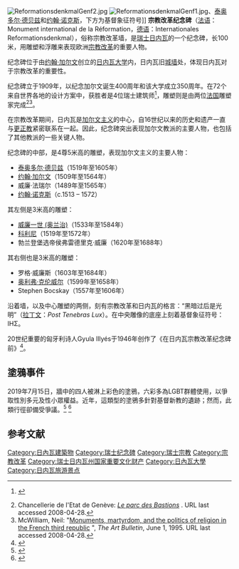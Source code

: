 [[Image:ReformationsdenkmalGenf2.jpg|thumb]]
[[Image:ReformationsdenkmalGenf1.jpg|thumb]]、[[泰奥多尔·德贝兹|泰奥多尔·德贝兹]]和[[约翰·诺克斯|约翰·诺克斯]]，下方为基督象征符号]]
'''宗教改革纪念碑'''（[[法语|法语]]：Monument international de la Réformation，[[德语|德语]]：Internationales Reformationsdenkmal），俗称宗教改革墙，是[[瑞士|瑞士]][[日内瓦|日内瓦]]的一个纪念碑，长100米，用雕塑和浮雕来表现欧洲[[宗教改革|宗教改革]]的重要人物。

纪念碑位于由[[约翰·加尔文|约翰·加尔文]]创立的[[日内瓦大学|日内瓦大学]]内，日内瓦旧[[城墙|城墙]]处，体现日内瓦对于宗教改革的重要性。

纪念碑立于1909年，以纪念加尔文诞生400周年和该大学成立350周年。在72个来自世界各地的设计方案中，获胜者是4位瑞士建筑师<ref>{{fr icon}} {{cite web | url=http://dawww.epfl.ch/acm/collaborateurs/frey/concours-art1.pdf | title=Alphonse Laverrière, l’entrée en lice d’un protagoniste | last=Frey | first=Pierre A | accessdate=2006-08-12 | format=PDF }} {{Dead link|date=October 2010|bot=H3llBot}}</ref>，雕塑则是由两位[[法国|法国]]雕塑家完成<ref name="bastion">Chancellerie de l'Etat de Genève: ''[http://www.geneve.ch/fao/2007/20070810.asp Le parc des Bastions] {{Webarchive|url=https://archive.is/20121206001829/http://www.geneve.ch/fao/2007/20070810.asp |date=2012-12-06 }}''. URL last accessed 2008-04-28.</ref><ref name="mcwilliam">McWilliam, Neil: "[http://www.encyclopedia.com/doc/1G1-17239628.html Monuments, martyrdom, and the politics of religion in the French third republic] {{Wayback|url=http://www.encyclopedia.com/doc/1G1-17239628.html |date=20080117073532 }}", ''The Art Bulletin'', June 1, 1995. URL last accessed 2008-04-28.</ref>。

在宗教改革期间，日内瓦是[[加尔文主义|加尔文主义]]的中心，自16世纪以来的历史和遗产一直与[[更正教|更正教]]紧密联系在一起。因此，纪念碑突出表现加尔文教派的主要人物，也包括了其他教派的一些关键人物。

纪念碑的中部，是4尊5米高的雕塑，表现加尔文主义的主要人物：
* [[泰奥多尔·德贝兹|泰奥多尔·德贝兹]]（1519年至1605年）
* [[约翰·加尔文|约翰·加尔文]]（1509年至1564年）
* 威廉·法瑞尔（1489年至1565年）
* [[约翰·诺克斯|约翰·诺克斯]]（c.1513 – 1572）

其左侧是3米高的雕塑：
* [[威廉一世_(奥兰治)|威廉一世 (奥兰治)]]（1533年至1584年）
* [[科利尼|科利尼]]（1519年至1572年）
* 勃兰登堡选帝侯弗雷德里克·威廉（1620年至1688年）

其右侧也是3米高的雕塑：
* 罗格·威廉斯（1603年至1684年）
* [[奥利弗·克伦威尔|奥利弗·克伦威尔]]（1599年至1658年）
* Stephen Bocskay（1557年至1606年）

沿着墙，以及中心雕塑的两侧，刻有宗教改革和日内瓦的格言：“黑暗过后是光明”（[[拉丁文|拉丁文]]：''Post Tenebras Lux''）。在中央雕像的底座上刻着基督象征符号：ΙΗΣ。

20世纪重要的匈牙利诗人Gyula Illyés于1946年创作了《在日内瓦宗教改革纪念碑前》<ref>{{cite web |url=http://www.freeweb.hu/iratok/egyhtori/magyar/ILLYES.HTM |title=存档副本 |accessdate=2008-03-02 |deadurl=yes |archiveurl=https://web.archive.org/web/20071021035029/http://www.freeweb.hu/iratok/egyhtori/magyar/ILLYES.HTM |archivedate=2007-10-21 }}</ref>。

==塗鴉事件==
2019年7月15日，牆中的四人被淋上彩色的塗鴉，六彩多為LGBT群體使用，以爭取性別多元及性小眾權益。近年，這類型的塗鴉多針對基督新教的遺跡；然而，此類行徑卻備受爭議。<ref>{{cite web|url=https://www.faithwire.com/2019/07/18/monument-honoring-protestant-reformation-vandalized-with-lgbt-rainbow-paint/|title=Monument Honoring Protestant Reformation Vandalized With LGBT Rainbow Paint|publisher=Faithwire|date=2019-07-18|accessdate=2020-08-02|archive-date=2020-02-14|archive-url=https://web.archive.org/web/20200214011338/https://www.faithwire.com/2019/07/18/monument-honoring-protestant-reformation-vandalized-with-lgbt-rainbow-paint/|dead-url=no}}</ref> <ref>{{cite web|url=https://evangelicalfocus.com/cities/4602/vandalism-against-the-wall-of-the-reformers-in-geneva|title=Reformation Wall in Geneva vandalised|publisher=EVANGELICAL FOCUS|date=2019-07-16|accessdate=2020-08-02|archive-date=2020-08-05|archive-url=https://web.archive.org/web/20200805220436/https://evangelicalfocus.com/cities/4602/Vandalism-against-the-wall-of-the-Reformers-in-Geneva|dead-url=no}}</ref>

==参考文献==
{{commons|Reformers wall}}
{{Reflist|2}}

{{coord|46|12|01|N|6|08|44|E|display=title|source:dewiki}}

[[Category:日內瓦建築物|Category:日內瓦建築物]]
[[Category:瑞士纪念碑|Category:瑞士纪念碑]]
[[Category:瑞士宗教|Category:瑞士宗教]]
[[Category:宗教改革|Category:宗教改革]]
[[Category:瑞士日内瓦州国家重要文化财产|Category:瑞士日内瓦州国家重要文化财产]]
[[Category:日內瓦大學|Category:日內瓦大學]]
[[Category:日内瓦旅游景点|Category:日内瓦旅游景点]]